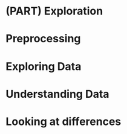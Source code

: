 # (PART) Exploration {-}

# Preprocessing

# Exploring Data

# Understanding Data

# Looking at differences